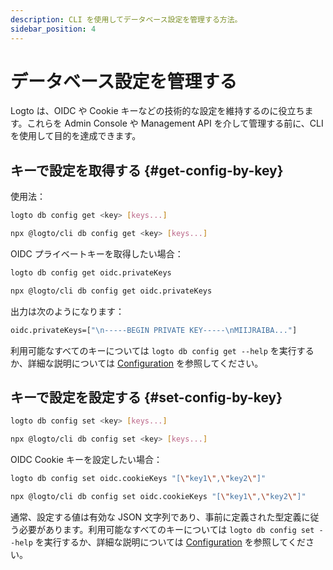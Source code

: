 ```yaml
---
description: CLI を使用してデータベース設定を管理する方法。
sidebar_position: 4
---
```



# データベース設定を管理する

Logto は、OIDC や Cookie キーなどの技術的な設定を維持するのに役立ちます。これらを Admin Console や Management API を介して管理する前に、CLI を使用して目的を達成できます。

## キーで設定を取得する \{#get-config-by-key}

使用法：

<Tabs groupId="cmd">

  <TabItem value="cli" label="CLI">

```bash
logto db config get <key> [keys...]
```

  </TabItem>
  <TabItem value="npx" label="npx">

```bash
npx @logto/cli db config get <key> [keys...]
```

  </TabItem>

</Tabs>

OIDC プライベートキーを取得したい場合：

<Tabs groupId="cmd">

  <TabItem value="cli" label="CLI">

```bash
logto db config get oidc.privateKeys
```

  </TabItem>
  <TabItem value="npx" label="npx">

```bash
npx @logto/cli db config get oidc.privateKeys
```

  </TabItem>

</Tabs>

出力は次のようになります：

```bash
oidc.privateKeys=["\n-----BEGIN PRIVATE KEY-----\nMIIJRAIBA..."]
```

利用可能なすべてのキーについては `logto db config get --help` を実行するか、詳細な説明については [Configuration](/concepts/core-service/configuration/#database-configs) を参照してください。

## キーで設定を設定する \{#set-config-by-key}

<Tabs groupId="cmd">

  <TabItem value="cli" label="CLI">

```bash
logto db config set <key> [keys...]
```

  </TabItem>
  <TabItem value="npx" label="npx">

```bash
npx @logto/cli db config set <key> [keys...]
```

  </TabItem>

</Tabs>

OIDC Cookie キーを設定したい場合：

<Tabs groupId="cmd">

  <TabItem value="cli" label="CLI">

```bash
logto db config set oidc.cookieKeys "[\"key1\",\"key2\"]"
```

  </TabItem>
  <TabItem value="npx" label="npx">

```bash
npx @logto/cli db config set oidc.cookieKeys "[\"key1\",\"key2\"]"
```

  </TabItem>

</Tabs>

通常、設定する値は有効な JSON 文字列であり、事前に定義された型定義に従う必要があります。利用可能なすべてのキーについては `logto db config set --help` を実行するか、詳細な説明については [Configuration](/concepts/core-service/configuration/) を参照してください。
